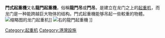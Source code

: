 {{Expand language|1=en|time=2020-09-13T08:44:51+00:00}}
'''門式起重機'''又名'''龍門起重機'''，俗稱'''龍門吊'''或'''門吊'''，是建立在龙门之上的[[起重机|起重机]]，而龙门是一种能跨越巨大物体的结构。門式起重機能够吊起一些較重的物體。
[[File:The_forward_island_of_the_queen_elizabeth_class_aircraft_carrier_being_attached_to_the_main_body_of_the_carrier.jpg|缩略图]]的龙门起重机]]    
[[File:Port_of_Shanghai,_Yangshan_Deep-water_Harbour_Zone,_02.jpg|右]]的龍門起重機 ]]

{{Commons category|Gantry cranes}}
[[Category:起重机|Category:起重机]]
[[Category:港灣設施|Category:港灣設施]]